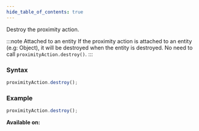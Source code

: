 ```yaml
---
hide_table_of_contents: true
---
```



Destroy the proximity action.

:::note Attached to an entity
If the proximity action is attached to an entity (e.g: Object), it will be destroyed when the entity is destroyed. No need to call `proximityAction.destroy()`.
:::

### Syntax

```js
proximityAction.destroy();
```

### Example

```js
proximityAction.destroy();
```

**Available on:** <ClientTag />
